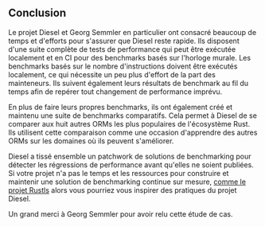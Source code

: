 ## Conclusion

Le projet Diesel et Georg Semmler en particulier ont consacré beaucoup de temps et d'efforts pour s'assurer que Diesel reste rapide.
Ils disposent d'une suite complète de tests de performance qui peut être exécutée localement et en CI pour des benchmarks basés sur l'horloge murale.
Les benchmarks basés sur le nombre d'instructions doivent être exécutés localement, ce qui nécessite un peu plus d'effort de la part des mainteneurs.
Ils suivent également leurs résultats de benchmark au fil du temps afin de repérer tout changement de performance imprévu.

En plus de faire leurs propres benchmarks, ils ont également créé et maintenu une suite de benchmarks comparatifs.
Cela permet à Diesel de se comparer aux huit autres ORMs les plus populaires de l'écosystème Rust.
Ils utilisent cette comparaison comme une occasion d'apprendre des autres ORMs sur les domaines où ils peuvent s'améliorer.

Diesel a tissé ensemble un patchwork de solutions de benchmarking pour détecter les régressions de performance avant qu'elles ne soient publiées.
Si votre projet n'a pas le temps et les ressources pour construire et maintenir une solution de benchmarking continue sur mesure,
[comme le projet Rustls][rustls] alors vous pourriez vous inspirer des pratiques du projet Diesel.

Un grand merci à Georg Semmler pour avoir relu cette étude de cas.

[rustls]: /fr/learn/case-study/rustls/
